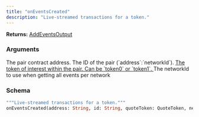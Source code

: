 ```yaml
---
title: "onEventsCreated"
description: "Live-streamed transactions for a token."
---
```


**Returns:** [AddEventsOutput](/api-reference/types/addeventsoutput)

### Arguments

<ResponseField name="address" type="String">
  The pair contract address.
</ResponseField>

<ResponseField name="id" type="String">
  The ID of the pair (`address`:`networkId`).
</ResponseField>

<a href="/api-reference/types/quotetoken">
  <ResponseField name="quoteToken" type="QuoteToken">
    The token of interest within the pair. Can be `token0` or `token1`.
  </ResponseField>
</a>

<ResponseField name="networkId" type="Int">
  The networkId to use when getting all events per network
</ResponseField>

### Schema


```graphql 
"""Live-streamed transactions for a token."""
onEventsCreated(address: String, id: String, quoteToken: QuoteToken, networkId: Int): AddEventsOutput
```
